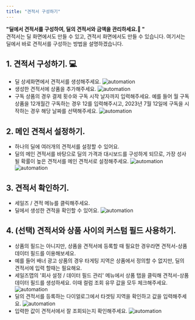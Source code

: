 ```yaml
---
title: "견적서 구성하기"
---
```


**"딜에서 견적서를 구성하여, 딜의 견적서와 금액을 관리하세요.📢 "** <br/>
견적서는 딜 화면에서도 만들 수 있고, 견적서 화면에서도 만들 수 있습니다. 여기서는 딜에서 바로 견적서를 구성하는 방법을 설명하겠습니다.

## 1. 견적서 구성하기. 💻
- 딜 상세화면에서 견적서를 생성해주세요.
![automation](/images/feature/quote/deal/feature:0.png)
- 생성한 견적서에 상품을 추가해주세요.
![automation](/images/feature/quote/deal/feature:1.png)
- 구독 상품의 경우 결제 횟수와 구독 시작 날자까지 입력해주세요. 예를 들어 월 구독 상품을 12개월간 구독하는 경우 12를 입력해주시고, 2023년 7월 12일에 구독을 시작하는 경우 해당 날짜를 선택해주세요.
![automation](/images/feature/quote/deal/feature:2.png)
## 2. 메인 견적서 설정하기.
- 하나의 딜에 여러개의 견적서를 설정할 수 있어요.
- 딜의 메인 견적서를 바탕으로 딜의 가격과 대시보드를 구성하게 되므로, 가장 성사될 확률이 높은 견적서를 메인 견적서로 설정해주세요.
![automation](/images/feature/quote/deal/feature:3.png)
![automation](/images/feature/quote/deal/feature:4.png)
## 3. 견적서 확인하기.
- 세일즈 / 견적 메뉴를 클릭해주세요.
- 딜에서 생성한 견적을 확인할 수 있어요.
![automation](/images/feature/quote/deal/feature:5.png)
## 4. (선택) 견적서와 상품 사이의 커스텀 필드 사용하기.
- 상품의 필드는 아니지만, 상품을 견적서에 등록할 때 필요한 경우라면 견적서-상품 데이터 필드를 이용해보세요.
- 예를 들어 배너 광고 상품의 경우 타게팅 지역은 상품에서 정의할 수 없지만, 딜의 견적서에 입력 할때는 필요해요.
- 세일즈맵의 '회사 설정 / 데이터 필드 관리' 메뉴에서 상품 탭을 클릭해 견적서-상품 데이터 필드를 생성하세요. 이때 컬럼 조회 유무 값을 모두 체크해주세요.
![automation](/images/feature/quote/deal/feature:6.png)
- 딜의 견적서를 등록하는 다이얼로그에서 타겟팅 지역을 확인하고 값을 입력해주세요.
![automation](/images/feature/quote/deal/feature:7.png)
- 입력한 값이 견적서에서 잘 조회되는지 확인해주세요.
![automation](/images/feature/quote/deal/feature:8.png)